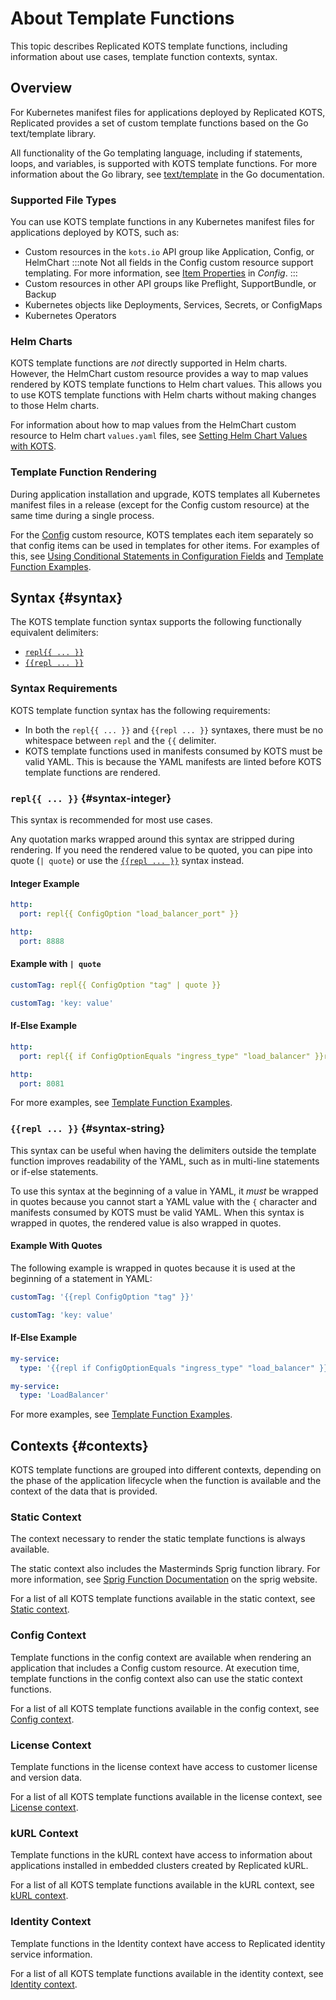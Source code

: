 
# About Template Functions

This topic describes Replicated KOTS template functions, including information about use cases, template function contexts, syntax.

## Overview

For Kubernetes manifest files for applications deployed by Replicated KOTS, Replicated provides a set of custom template functions based on the Go text/template library. 

<UseCases/>

All functionality of the Go templating language, including if statements, loops, and variables, is supported with KOTS template functions. For more information about the Go library, see [text/template](https://golang.org/pkg/text/template/) in the Go documentation.

### Supported File Types

You can use KOTS template functions in any Kubernetes manifest files for applications deployed by KOTS, such as:
* Custom resources in the `kots.io` API group like Application, Config, or HelmChart
  :::note
  Not all fields in the Config custom resource support templating. For more information, see [Item Properties](/reference/custom-resource-config#item-properties) in _Config_.
  :::
* Custom resources in other API groups like Preflight, SupportBundle, or Backup
* Kubernetes objects like Deployments, Services, Secrets, or ConfigMaps
* Kubernetes Operators

### Helm Charts

KOTS template functions are _not_ directly supported in Helm charts. However, the HelmChart custom resource provides a way to map values rendered by KOTS template functions to Helm chart values. This allows you to use KOTS template functions with Helm charts without making changes to those Helm charts.

For information about how to map values from the HelmChart custom resource to Helm chart `values.yaml` files, see [Setting Helm Chart Values with KOTS](/vendor/helm-optional-value-keys).

### Template Function Rendering

During application installation and upgrade, KOTS templates all Kubernetes manifest files in a release (except for the Config custom resource) at the same time during a single process.

For the [Config](/reference/custom-resource-config) custom resource, KOTS templates each item separately so that config items can be used in templates for other items. For examples of this, see [Using Conditional Statements in Configuration Fields](/vendor/config-screen-conditional) and [Template Function Examples](/reference/template-functions-examples).

## Syntax {#syntax}

The KOTS template function syntax supports the following functionally equivalent delimiters:
* [`repl{{ ... }}`](#syntax-integer)
* [`{{repl ... }}`](#syntax-string)

### Syntax Requirements

KOTS template function syntax has the following requirements:
* In both the `repl{{ ... }}` and `{{repl ... }}` syntaxes, there must be no whitespace between `repl` and the `{{` delimiter.
* KOTS template functions used in manifests consumed by KOTS must be valid YAML. This is because the YAML manifests are linted before KOTS template functions are rendered.

### `repl{{ ... }}` {#syntax-integer}

This syntax is recommended for most use cases.

Any quotation marks wrapped around this syntax are stripped during rendering. If you need the rendered value to be quoted, you can pipe into quote (`| quote`) or use the [`{{repl ... }}`](#syntax-string) syntax instead.

#### Integer Example

```yaml
http:
  port: repl{{ ConfigOption "load_balancer_port" }}
```
```yaml
http:
  port: 8888
```  

#### Example with `| quote`

```yaml
customTag: repl{{ ConfigOption "tag" | quote }}
```
```yaml
customTag: 'key: value'
```

#### If-Else Example

```yaml
http:
  port: repl{{ if ConfigOptionEquals "ingress_type" "load_balancer" }}repl{{ ConfigOption "load_balancer_port" }}repl{{ else }}8081repl{{ end }}
```
```yaml
http:
  port: 8081
```

For more examples, see [Template Function Examples](/reference/template-functions-examples).

### `{{repl ... }}` {#syntax-string}

This syntax can be useful when having the delimiters outside the template function improves readability of the YAML, such as in multi-line statements or if-else statements.

To use this syntax at the beginning of a value in YAML, it _must_ be wrapped in quotes because you cannot start a YAML value with the `{` character and manifests consumed by KOTS must be valid YAML. When this syntax is wrapped in quotes, the rendered value is also wrapped in quotes.

#### Example With Quotes

The following example is wrapped in quotes because it is used at the beginning of a statement in YAML:

```yaml
customTag: '{{repl ConfigOption "tag" }}'
```
```yaml
customTag: 'key: value'
```

#### If-Else Example
```yaml
my-service:
  type: '{{repl if ConfigOptionEquals "ingress_type" "load_balancer" }}LoadBalancer{{repl else }}ClusterIP{{repl end }}'
```
```yaml
my-service:
  type: 'LoadBalancer'
```

For more examples, see [Template Function Examples](/reference/template-functions-examples).

## Contexts {#contexts}

KOTS template functions are grouped into different contexts, depending on the phase of the application lifecycle when the function is available and the context of the data that is provided.

### Static Context

The context necessary to render the static template functions is always available.

The static context also includes the Masterminds Sprig function library. For more information, see [Sprig Function Documentation](http://masterminds.github.io/sprig/) on the sprig website.

For a list of all KOTS template functions available in the static context, see [Static context](template-functions-static-context).

### Config Context

Template functions in the config context are available when rendering an application that includes a Config custom resource.
At execution time, template functions in the config context also can use the static context functions.

For a list of all KOTS template functions available in the config context, see [Config context](template-functions-config-context).

### License Context

Template functions in the license context have access to customer license and version data.

For a list of all KOTS template functions available in the license context, see [License context](template-functions-license-context).

### kURL Context

Template functions in the kURL context have access to information about applications installed in embedded clusters created by Replicated kURL.

For a list of all KOTS template functions available in the kURL context, see [kURL context](template-functions-kurl-context).

### Identity Context

Template functions in the Identity context have access to Replicated identity service information.

For a list of all KOTS template functions available in the identity context, see [Identity context](template-functions-identity-context).
